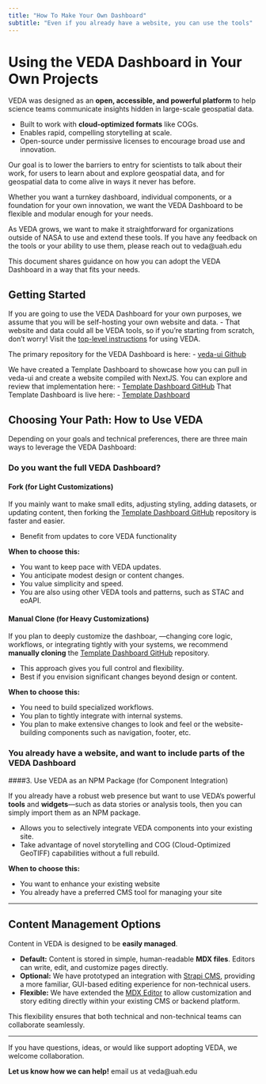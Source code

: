 ```yaml
---
title: "How To Make Your Own Dashboard"
subtitle: "Even if you already have a website, you can use the tools"
---
```


# Using the VEDA Dashboard in Your Own Projects

VEDA was designed as an **open, accessible, and powerful platform** to help science teams communicate insights hidden in large-scale geospatial data.

- Built to work with **cloud-optimized formats** like COGs.
- Enables rapid, compelling storytelling at scale.
- Open-source under permissive licenses to encourage broad use and innovation.

Our goal is to lower the barriers to entry for scientists to talk about their work, for users to learn about and explore geospatial data, and for geospatial data to come alive in ways it never has before. 

Whether you want a turnkey dashboard, individual components, or a foundation for your own innovation, we want the VEDA Dashboard to be flexible and modular enough for your needs.

As VEDA grows, we want to make it straightforward for organizations outside of NASA to use and extend these tools. If you have any feedback on the tools or your ability to use them, please reach out to veda@uah.edu

This document shares guidance on how you can adopt the VEDA Dashboard in a way that fits your needs.

## Getting Started

If you are going to use the VEDA Dashboard for your own purposes, we assume that you will be self-hosting your own website and data. 
- That website and data could all be VEDA tools, so if you're starting from scratch, don't worry! Visit the [top-level instructions](open-source-ecosystem/creating-your-own-instance/index.qmd) for using VEDA.

The primary repository for the VEDA Dashboard is here: 
- [veda-ui Github](https://github.com/NASA-IMPACT/veda-ui)

We have created a Template Dashboard to showcase how you can pull in veda-ui and create a website compiled with NextJS. 
You can explore and review that implementation here:
- [Template Dashboard GitHub](https://github.com/NASA-IMPACT/next-veda-ui)
That Template Dashboard is live here:
- [Template Dashboard](https://veda-ui-next-test.netlify.app/)

## Choosing Your Path: How to Use VEDA

Depending on your goals and technical preferences, there are three main ways to leverage the VEDA Dashboard:

### Do you want the full VEDA Dashboard?

#### Fork (for Light Customizations)

If you mainly want to make small edits, adjusting styling, adding datasets, or updating content, then forking the [Template Dashboard GitHub](https://github.com/NASA-IMPACT/next-veda-ui) repository is faster and easier.

- Benefit from updates to core VEDA functionality

**When to choose this:**

- You want to keep pace with VEDA updates.
- You anticipate modest design or content changes.
- You value simplicity and speed.
- You are also using other VEDA tools and patterns, such as STAC and eoAPI.

#### Manual Clone (for Heavy Customizations)

If you plan to deeply customize the dashboar, —changing core logic, workflows, or integrating tightly with your systems, we recommend **manually cloning** the [Template Dashboard GitHub](https://github.com/NASA-IMPACT/next-veda-ui) repository.

- This approach gives you full control and flexibility.
- Best if you envision significant changes beyond design or content.

**When to choose this:**

- You need to build specialized workflows.
- You plan to tightly integrate with internal systems.
- You plan to make extensive changes to look and feel or the website-building components such as navigation, footer, etc.

### You already have a website, and want to include parts of the VEDA Dashboard

####3. Use VEDA as an NPM Package (for Component Integration)

If you already have a robust web presence but want to use VEDA's powerful **tools** and **widgets**—such as data stories or analysis tools, then you can simply import them as an NPM package.

- Allows you to selectively integrate VEDA components into your existing site.
- Take advantage of novel storytelling and COG (Cloud-Optimized GeoTIFF) capabilities without a full rebuild.

**When to choose this:**

- You want to enhance your existing website
- You already have a preferred CMS tool for managing your site

---

## Content Management Options

Content in VEDA is designed to be **easily managed**.

- **Default:** Content is stored in simple, human-readable **MDX files**. Editors can write, edit, and customize pages directly.
- **Optional:** We have prototyped an integration with [Strapi CMS](https://strapi.io/), providing a more familiar, GUI-based editing experience for non-technical users.
- **Flexible:** We have extended the [MDX Editor](https://mdxeditor.dev/) to allow customization and story editing directly within your existing CMS or backend platform.

This flexibility ensures that both technical and non-technical teams can collaborate seamlessly.

---

If you have questions, ideas, or would like support adopting VEDA, we welcome collaboration.

**Let us know how we can help!** email us at veda@uah.edu